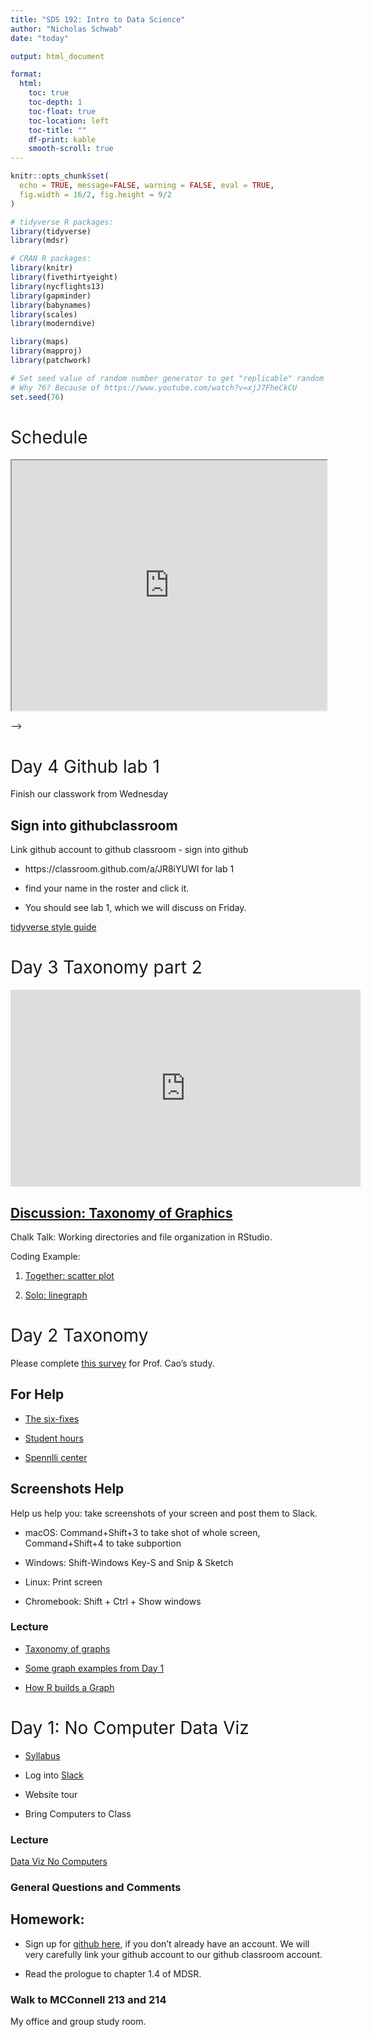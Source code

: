 ```yaml
---
title: "SDS 192: Intro to Data Science"
author: "Nicholas Schwab"
date: "today"

output: html_document

format:
  html:
    toc: true
    toc-depth: 1
    toc-float: true
    toc-location: left
    toc-title: ""
    df-print: kable
    smooth-scroll: true
---
```


```{=html}
<style>
h1{font-weight: 400;}
</style>
```
```r
knitr::opts_chunk$set(
  echo = TRUE, message=FALSE, warning = FALSE, eval = TRUE, 
  fig.width = 16/2, fig.height = 9/2
)

# tidyverse R packages:
library(tidyverse)
library(mdsr)

# CRAN R packages:
library(knitr)
library(fivethirtyeight)
library(nycflights13)
library(gapminder)
library(babynames)
library(scales)
library(moderndive)

library(maps)
library(mapproj)
library(patchwork)

# Set seed value of random number generator to get "replicable" random numbers.
# Why 76? Because of https://www.youtube.com/watch?v=xjJ7FheCkCU
set.seed(76)
```

```{=html}
<style>
h1{font-weight: 400;}
</style>
```
# Schedule

```{=html}

<iframe src="https://docs.google.com/spreadsheets/d/e/2PACX-1vTG_b6upDZcPxXB92LHYIhV1uAXgeVGaMsZ3sDRPuSQN74JdhkKhZQVjw6T68I3zsP8KGYzDSVTZW64/pubhtml?gid=0&amp;single=true&amp;widget=true&amp;headers=false&amp;gid=0&amp;range=A1:E8
" width="100%" height="400">
```
</iframe>



<!-- # Day 39 Final project work day 2.  -->

<!-- Project 3 was due Monday and I have begun grading them.  -->

<!-- The final Project is due tomorrow at midnight. I will have normal office hours tomorrow.  -->

<!-- [Engagment form](https://forms.gle/boWjkJaGBtCG8c769) due by last day of classes.  -->

<!-- Please fill out [this course exit poll.](https://forms.gle/boHygMf48DCXk6bZA) -->

<!-- # Day 38 Project 3 Day -->

<!-- # Day 37 Project 3 day -->

<!-- # Day 36 Project 3 day -->

<!-- [Engagment form](https://forms.gle/boWjkJaGBtCG8c769) due by last day of classes.  -->

<!-- # Day 35 SAL guests -->

<!-- [Jon Caris and Kala'i Ellis](https://docs.google.com/presentation/d/1yxMAglQLNAWok3_xqPgMCqxa2g1IlsPHXeu04iT9BZs/edit?usp=sharing) -->



<!-- # Day 34 Final Project work Day 1 -->

<!-- [Here's the link to the final project via moodle](https://moodle.smith.edu/mod/url/view.php?id=1116437) -->

<!-- You will have Dec 13 to work on this in class as well.  -->

<!-- Monday we will have [Jon Caris and Kala'i Ellis](https://www.science.smith.edu/sal/people-of-sal/) from Smith's [Spatial Analysis Lab](https://www.science.smith.edu/sal/) talk about mapping. -->

<!-- [Spenlli Center wants some feedback on tutoring](https://docs.google.com/forms/d/e/1FAIpQLScaFw8W2yCrmK5KVyDbEtBzbA8-rHFFj-2PxqK557RyKlpwhg/viewform) -->

<!-- # Day 33 SQL -->

<!-- ![](JC_promo_slide_updated.png) -->

<!-- [Fill out this survey](https://smithcollege.qualtrics.com/jfe/form/SV_bf6ZnwCkNwM8xfM) -->

<!-- Read Chapter 15 in [MDSR](https://mdsr-book.github.io/mdsr3e/15-sqlI.html) -->

<!-- ::: {.callout-note collapse="true"} -->
<!-- # Final Project -->

<!-- Basic Outline: -->

<!-- -   Develop a question about database on Smith's SQL server. -->

<!-- -   Make at least one 5 (or more) line query in SQL to help answer that question. -->

<!-- -   Other wrangling in R. Must join, iterate, or create a function. -->

<!-- -   Produce one well put together graph/ map. -->

<!-- -   Short write up (200-300 words). -->

<!-- -   Working alone -->

<!-- Due Dec 14 by midnight -->
<!-- ::: -->

<!-- [Intro to SQL](course-materials/lectures/SQL-example-information-schema.qmd) -->

<!-- SDS 261 SQL for Data Science -->

<!-- # Day 32 Talk with Becky -->

<!-- [Project 3 partnership](https://forms.gle/Ltn9E2ChG8w2fGcw9) -->

<!-- ::: {.callout-note collapse="true"} -->
<!-- # Project 3 -->

<!-- Partner and data set due today at midnight. -->

<!-- If you want help finding a partner still fill out form. -->

<!-- If you have a partner fill out form. -->

<!-- [Here is the partner form](https://forms.gle/Ltn9E2ChG8w2fGcw9) -->

<!-- I'm making partners tomorrow. -->

<!-- [Here are some possible data examples](data_for_mapping.qmd) -->
<!-- ::: -->

<!-- Courtesy notes before talk with Becky. -->

<!-- Introduce Becky Sweger. -->

<!-- ::: {.callout-note collapse="false"} -->
<!-- # Becky's links -->

<!-- [DS links](https://docs.google.com/document/d/1VoeRatxdytSHQoY24LtGRpw0kjc0W9sfh1V4Bq8rfkw/edit) -->
<!-- ::: -->

<!-- # Day 31 Lab 7 -->

<!-- [Intro to Project 3](https://moodle.smith.edu/). -->

<!-- ::: {.callout-note collapse="false"} -->
<!-- # Project 3 -->

<!-- Partner and data set due next Monday. -->

<!-- If you want help finding a partner let me know. -->

<!-- [Here is the partner form](https://forms.gle/Ltn9E2ChG8w2fGcw9) -->
<!-- ::: -->

<!-- Outline for the rest of the course. -->

<!-- [Lab 7](https://moodle.smith.edu) -->

<!-- # Day 30 More Maps -->

<!-- Lab 6 Due Tonight -->

<!-- Lab 7 on Mapping is Monday -->

<!-- [discuss first few problems](/docs/course-materials/in-class-activies/Mapping/Lec30-32In-classExercises-Mapping.qmd) -->

<!-- [Intro to leaflet](/course-materials/lectures/day-30-leaflet.qmd) -->

<!-- [More leaflet tiles](https://leaflet-extras.github.io/leaflet-providers/preview/) -->

<!-- # Day 29 The other Mapping -->

<!-- One more group project and one final project. -->

<!-- [Becky Sweger](https://www.linkedin.com/in/beckysweger/) to talk on Monday Nov 27. -->

<!-- [Questions for Becky](https://forms.gle/pXGRTJBx1UovvY8G6) -->

<!-- ::: {.callout-note collapse="true"} -->
<!-- # Libraries -->

<!-- You will need to install the libraries below. -->

<!-- -   (fivethirtyeight) -->

<!-- -   (leaflet) -->

<!-- -   (sf) -->

<!-- -   (maps) -->

<!-- -   (tidycensus) -->

<!-- -   (tmaptools) -->

<!-- -   (macleish) -->
<!-- ::: -->

<!-- [West Wing](https://www.youtube.com/watch?v=vVX-PrBRtTY) -->

<!-- <!-- Fix the file below --> -->

<!-- [Example: static maps](./course-materials/lectures/maps-ggplot.qmd) -->

<!-- [Activity: Maps](./course-materials/in-class-activies/Mapping.zip) -->

<!-- # Day 28 Lab 6- map() -->

<!-- The Lab-6 link is on [moodle](moodle.smith.edu). It is due Friday at midnight. -->


<!-- # Day 27 `map()` and `across()` practice -->

<!-- [In class activity](./course-materials/in-class-activies/day_26_In-classExercise-Iteration.qmd) -->

<!-- Project time -->

<!-- # Day 26 Iteration -->

<!-- [Do we need more class time](https://forms.gle/239mzry4vtcMCfsv9)? -->

<!-- ::: {.callout-tip collapse="true"} -->
<!-- # Reminder Project 2 due Friday -->

<!-- Project 2 notes: -->

<!-- -   Project 2 due Friday -->

<!-- -   **Render** your project -->

<!-- -   **Comment** your code in `fec_analysis.qmd` -->

<!-- -   Make your code readable with spaces and short lines -->

<!-- -   `filter( == )` vs `filter( %in% )` -->
<!-- ::: -->

<!-- [Solution to Monday's in class activity](/course-materials/in-class-activies/day_25solutions_function_writing.html) -->

<!-- [Lecture: `across()` and `map()`](course-materials/lectures/Day_26_across_maps.qmd) -->

<!-- [More on masking](https://rlang.r-lib.org/reference/topic-data-mask.html) -->


<!-- # Day 25 Function Writing -->

<!-- [lecture](course-materials/lectures/functions.qmd) -->

<!-- [in class activity](./course-materials/in-class-activies/day_25_writing_functions.qmd) -->

<!-- # Day 24 Project 2 -->

<!-- # Day 23 Project 2 -->

<!-- # Day 22 Project 2 -->

<!-- Reminder lab-5 is due Wednesday. -->

<!-- [Introduce Project 2](https://moodle.smith.edu/) -->

<!-- Time to get familiar with `fec20` -->

<!-- # Day 21 Lab 5 Cleaning -->

<!-- You can find lab 5 by way of [moodle](https://moodle.smith.edu/). -->

<!-- # Day 20 Cleaning -->

<!-- Warm up: table2 -->


<!-- [Cleaning Data](course-materials/lectures/Day_20_tidying.qmd) -->
<!-- Let's clean up `billboard` -->

<!-- # Day 19 Tidy Data -->

<!-- Chapter 5 problem 4 solutions -->

<!-- #### 4a The oldest plane to fly from NYC is a Douglas with tailnum: -->

<!-- ```{r A-solution-to-problem-4} -->
<!-- #| echo: false -->
<!-- #| eval: true -->

<!-- library(nycflights13) -->
<!-- planes |> inner_join(flights, by = "tailnum") |> -->
<!--   arrange(year.x) |> -->
<!--   filter(tailnum == "N381AA") |> -->
<!--   select(tailnum)|> -->
<!--   head(1) -->


<!-- ``` -->

<!-- #### 4b The number of planes included in planes that flew from NYC is: -->

<!-- ```{r solution-to-4b} -->
<!-- #| echo: false -->
<!-- #| eval: true -->

<!-- library(nycflights13) -->
<!-- planes |> inner_join(flights, by = "tailnum") |> -->
<!--   count(tailnum) |> -->
<!--   nrow() -->


<!-- ``` -->

<!-- [Pivots](course-materials/lectures/Day18_pivots.qmd) -->

<!-- # Day 18 Wrangling Practice -->

<!-- [In class MDSR Problems 1 and 2](https://mdsr-book.github.io/mdsr2e/ch-dataI.html#dataI-exercises) -->

<!-- ```{r code-baby-names} -->
<!-- #| code-fold: true -->
<!-- #| echo: true -->
<!-- #| eval: false -->


<!-- library(babynames) -->

<!-- #This makes the Random_subset for problem 1 -->
<!-- Random_subset <- babynames %>% -->
<!--   filter(year=="2003" & name=="Bilal" & sex =="M" |year=="1999" & name=="Terria" & sex =="F" |year=="2010" & name=="Naziyah" & sex =="F" |year=="1989" & name=="Shawana" & sex =="F" |year=="1989" & name=="Jessi" & sex =="F" |year=="1928" & name=="Tillman" & sex =="M"|year=="1981" & name=="Leslee" & sex =="F" |year=="1981" & name=="Sherise" & sex =="F"|year=="1920" & name=="Marquerite" & sex =="F" |year=="1941" & name=="Lorraine" & sex =="M")  -->
<!-- ``` -->

<!-- We'll do Problems [Chapter 4: 1,2,5,9,(12)](https://mdsr-book.github.io/mdsr3e/04-dataI.html#dataI-exercises) in class today. [Chapter 5: 3,4](https://mdsr-book.github.io/mdsr3e/05-joins.html#join-exercises) -->

<!-- # Day 17 Joining tables -->

<!-- ::: {.callout-tip collapse="true"} -->
<!-- # lab 4 submission issues -->

<!-- If you tried to push the `sqf_2011.csv` to github you probably got an error. -->

<!-- First save your qmd somewhere. -->

<!-- Uncommit your commit with `git reset --hard HEAD^` or `git reset --hard HEAD~2` -->

<!-- You may need to add a `.gitignore` file. -->

<!-- Open `.gitignore` and add `sqf_2011.csv` to it. -->
<!-- ::: -->

<!-- Exploration: how to join tables? -->

<!-- [Joining two tables in class exercise](https://scao53.github.io/sds192spring2023/in-class_exercises/Lec17In-classExercise-JoinTables.zip) -->

<!-- [Problems 1, 3](https://mdsr-book.github.io/mdsr3e/05-joins.html#join-exercises) -->

<!-- # Day 16 Lab 4 -->

<!-- [Here is the link](https://moodle.smith.edu/) for Lab 4. -->

<!-- Lab 4 will be due Friday by midnight. -->

<!-- # Day 15 Wrangling with Filter -->

<!-- Wrangle sqf_2011 data together -->

<!-- [Lecture on the five verbs](course-materials/lectures/mdsr-the-verbs.qmd) -->

<!-- [Wrangle babynames](/course-materials/in-class-activies/Wrangling_Baby_Names.qmd) -->

<!-- ```{r} -->
<!-- #| code-fold: true -->
<!-- #| echo: true -->
<!-- #| eval: false -->

<!-- install.packages("babynames") -->

<!-- ``` -->

<!-- [In class MDSR Problems 1 and 2](https://mdsr-book.github.io/mdsr2e/ch-dataI.html#dataI-exercises) -->

<!-- Read Chapter 4.1 -->

<!-- # Day 14 Wrangling -->

<!-- Reminder: Rendered Project 1 due today. -->

<!-- [Stop and Frisk Wrangling](/course-materials/lectures/Wrangling_1_SQF.qmd) -->

<!-- # Day 13 Project 1 -->

<!-- Today we are working on project 1. -->

<!-- ::: {.callout-tip collapse="true"} -->
<!-- # notes on rendering -->

<!-- -   Don't forget to render -->

<!-- -   The hash-pipe `#|` -->

<!-- -   echo, include, execute, R markdown cheat sheet. -->
<!-- ::: -->

<!-- ::: {.callout-tip collapse="true"} -->
<!-- # terminal work -->

<!-- -   This is a helpful website: `https://ioflood.com/blog/solved-git-error-you-have-divergent-branches-and-need-to-specify-how-to-reconcile-them/` -->

<!-- -   Some times you get "you have divergent branches and need to specify how to reconcile them" -->

<!-- -   In terminal: `git config pull.ff only` -->

<!-- -   Sometimes fast forwarding is fatal.Try Merge Commit: -->

<!-- -   In terminal: `git checkout branch-name` then `git merge --no-ff -m "commit name" branch-name` -->

<!-- -   You can also try following the instructions git gives. -->

<!-- -   Nothing wrong with saving your code and deleting the branch. Branches are disposable. -->

<!-- -   You can work in a branch with lots of commmits before you push. Once you merge a pull request delete the branch. -->

<!-- -   Once you delete a branch on github don't work in it any more. do: `git fetch --prune` to remove the old remote branches from rstudio.Or `git branch -d branch_name` to delete your old branch -->
<!-- ::: -->

<!-- # Day 12 Project 1 -->

<!-- Today we are working on project 1. -->

<!-- (We will not normally have this much time to work on projects in class). -->

<!-- ::: {.callout-tip collapse="true"} -->
<!-- # Think about Project 1 -->

<!-- -   Consider the ethics. -->

<!-- -   Consider code layout. Lots of space and arguments on different lines. -->

<!-- -   Do at least one push on the project in class today. -->

<!-- -   In general lots of little pushes. -->

<!-- -   Make your graph legible to the lay person (title, labels, source, captions). -->

<!-- -   You might realize you are sharing an API key. Consider what that means. -->
<!-- ::: -->

<!-- # Day 11 Github and Ethics -->

<!-- [Data Ethics](/course-materials/lectures/ethics.qmd) -->

<!-- [Github Practice](/course-materials/lectures/github_practice.qmd) -->

<!-- # Day 10 Lab 3 -->

<!-- Lab 3 is due next Wednesday by midnight. -->

<!-- [Lab 3](https://moodle.smith.edu/course/view.php?id=48189#section-1) -->

<!-- ::: {.callout-warning collapse="true"} -->
<!-- # Lab 3 pitfalls -->

<!-- **You will be asked for a URI** enter this: `http://localhost:1410/` -->

<!-- Step 5: part 3. To set the line color do color="green" -->

<!-- For some notes on skew: https://en.wikipedia.org/wiki/Skewness -->

<!-- Remember geom_bar() counts whatever variable you give it for x. -->

<!-- reorder(categorical_var, numeric variable, function for reordering) -->

<!-- We'll discuss ethics Monday, read chapter 8. -->
<!-- ::: -->

<!-- # Day 9 Markdown and Github -->

<!-- [Authoring Markdown](https://scao53.github.io/sds192spring2023/slides/Lec28-Markdown.html#1) -->

<!-- ::: {.callout-warning collapse="true"} -->
<!-- # Lab 2 is Due -->

<!-- Check comments for Lab 1. Grades on moodle shortly -->

<!-- Due tonight by midnight. -->

<!-- Let's clean up our lab 2 code. This will make it easier for the grader to read. -->

<!-- Let's consider how we view the code. Maybe use `glimpse()` or `head()` instead of just typing `ne_county_health_2021` -->
<!-- ::: -->

<!-- [Reading on Git and RStudio](https://r-bio.github.io/intro-git-rstudio/) -->

<!-- Class Git [Practice](https://classroom.github.com/a/MkGODhPw) -->

<!-- ## [Project 1](https://moodle.smith.edu/course/view.php?id=48189#section-2) -->

<!-- Project 1 Data Dictionary -->

<!-- [Polishing Figures](/course-materials/in-class-activies/Lec09In-classExercise-PolishingFigures.zip) -->

<!-- ::: {.callout-tip collapse="true"} -->
<!-- # working directory -->

<!-- You may need to set your working directory. -->

<!-- The easiest way to do this is to find your Lec09-...zip in the file pane and go gear-icon \> "Set As Working Directory" -->
<!-- ::: -->

<!-- # Day 8 Trend Lines and Data.Frames -->

<!-- Announcements: No drop in Office hours on Thursday. -->

<!-- [Data Fundamentals](./course-materials/lectures/Making-data-frames.qmd) -->

<!-- Simple Linear Regression and [Lowess](https://www.statisticshowto.com/lowess-smoothing/) -->

<!-- [Create Trendlines](course-materials/in-class-activies/Lec08In-classExercise-TrendLines.qmd) -->

<!-- Github Practice? -->

<!-- # Day 7 Lab 2 -->

<!-- Click [this link](https://classroom.github.com/a/CK3DZp9J) to accept lab 2. -->

<!-- # Day 6 Stats and Boxplots -->

<!-- [Document for chapter 3](https://docs.google.com/document/d/1lTkYFcdE2OpwLKV5rTLLx5ZKCRdeN31Lh50hC1cRixs/edit?usp=sharing) -->

<!-- ## Other things -->

<!-- ::: {.callout-note collapse="true"} -->
<!-- # To activate colors -->

<!-- Some students are not getting "red" to be red. Try this: Tools menu \> global options \> code \> display \> "enable preview of named and hex colors -->

<!-- If that doesn't work, [maybe its a bug?](https://github.com/rstudio/rstudio/issues/13118) -->
<!-- ::: -->

<!-- -   the c() function -->
<!-- -   [typing math](https://nics-github.github.io/sds220/latex-in-quarto-template.html) -->
<!-- -   and [tibbles](http://statseducation.com/Introduction-to-R/modules/getting%20data/tibbles/) -->
<!-- -   [ggplot cheatsheet](./resources.qmd) -->
<!-- -   The visual editor -->
<!-- -   [Short History of R](./course-materials/lectures/Brief-R-history.qmd) -->

<!-- ## Lecture: [Descriptive stats and boxplots](/course-materials/lectures/Descriptive-Stats-and-Boxplots.qmd) -->

<!-- ### Classwork: MDSR [Chapter 3.5](https://mdsr-book.github.io/mdsr2e/ch-vizII.html#datavizII-exercises) problem 3 and 7 -->

<!-- Hints: -->

<!-- -   you might need to install `mosaicdata` -->

<!-- -   look for the correct graph for 7c on the cheat sheet -->

<!-- # Day 5 Color theory -->

<!-- ## Colors -->

<!-- -   [live_demo](/course-materials/lectures/color_lecture.qmd) -->

<!-- -   Color Brewer [site](https://colorbrewer2.org/#type=sequential&scheme=BuGn&n=3) -->

<!-- -   [Prof. Cao's Lecture on Frequency Plots and Facets](https://scao53.github.io/sds192spring2023/slides/Lec4-FrequencyPlots.html#11) -->

<!-- -   [In class exercise](./course-materials/in-class-activies/Lec05In-classExercise-ColorTheory.qmd) -->

# Day 4 Github lab 1

Finish our classwork from Wednesday

::: {.callout-note collapse="true"}
## Sign into githubclassroom

Link github account to github classroom - sign into github

-   https://classroom.github.com/a/JR8iYUWI for lab 1

-   find your name in the roster and click it.

-   You should see lab 1, which we will discuss on Friday.
:::

[tidyverse style guide](https://style.tidyverse.org/ggplot2.html)



# Day 3 Taxonomy part 2

<iframe width="560" height="315" src="https://www.youtube.com/embed/IRJ2Ac9vI5o?si=JMeZEIQQNGNBscno" title="YouTube video player" frameborder="0" allow="accelerometer; autoplay; clipboard-write; encrypted-media; gyroscope; picture-in-picture; web-share" allowfullscreen>

</iframe>

## [Discussion: Taxonomy of Graphics](./course-materials/in-class-activies/3Activity_Taxonomy_of_Graphics.qmd)

Chalk Talk: Working directories and file organization in RStudio. 

Coding Example: 

<!-- Working directory problems with scatterplots  -->

1.  [Together: scatter plot](./course-materials/in-class-activies/3_Scatterplots.zip)

2.  [Solo: linegraph](./course-materials/in-class-activies/3_Line_Graph.qmd)

# Day 2 Taxonomy

Please complete [this survey](https://smithcollege.qualtrics.com/jfe/form/SV_bJhVbkxf8LPzspw) for Prof. Cao's study.

::: {.callout-tip collapse="true"}
## For Help

-   [The six-fixes](https://docs.google.com/document/d/1P7IyZ4On9OlrCOhygFxjC7XhQqyw8OludwChz-uFd_o/edit) 

-   [Student hours](/course-materials/syllabus/schwab.qmd) 

-   [Spennlli center](https://www.smith.edu/academics/spinelli-center/tutoring#disciplines)

:::

::: {.callout-tip collapse="true"}
## Screenshots Help

Help us help you: take screenshots of your screen and post them to Slack.

-   macOS: Command+Shift+3 to take shot of whole screen, Command+Shift+4 to take subportion

-   Windows: Shift-Windows Key-S and Snip & Sketch

-   Linux: Print screen

-   Chromebook: Shift + Ctrl + Show windows
:::


### Lecture

-   [Taxonomy of graphs](course-materials/lectures/2_mdsr_viz_1_taxonomy.qmd)

-   [Some graph examples from Day 1](./course-materials/lectures/1first-day-survey/Data-Viz-No-Computers.qmd)

-   [How R builds a Graph](course-materials/lectures/2How-R-builds-a-graph.qmd)


# Day 1: No Computer Data Viz

-   [Syllabus](./course-materials/syllabus/syllabus.html) 

-   Log into [Slack](https://www.slack.com)

-   Website tour 

-   Bring Computers to Class

### Lecture

[Data Viz No Computers](./course-materials/lectures/1first-day-survey/Data-Viz-No-Computers.qmd)

### General Questions and Comments

::: {.callout-note collapse="true"}
## Homework:

-   Sign up for [github here](https://github.com/), if you don't already have an account. We will very carefully link your github account to our github classroom account.

-   Read the prologue to chapter 1.4 of MDSR. 
:::

### Walk to MCConnell 213 and 214

My office and group study room.
